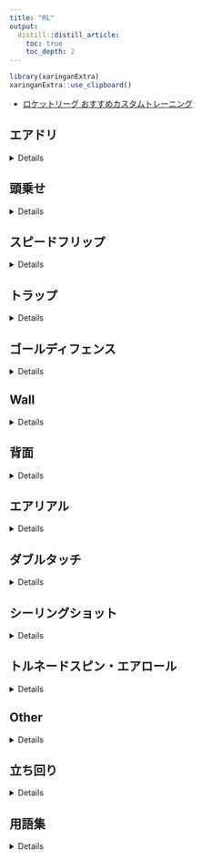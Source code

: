 ```yaml
---
title: "RL"
output: 
  distill::distill_article:
    toc: true
    toc_depth: 2
---
```


```r
library(xaringanExtra)
xaringanExtra::use_clipboard()
```


- [ロケットリーグ おすすめカスタムトレーニング](https://embrems-game.com/gamememo/12/)

## エアドリ

<details>

- [【ロケットリーグ】エアドリ完全攻略［入門用］3stepでエアドリブルというテクニックを習得しよう !!【Rocket League】](https://youtu.be/7_6F8O2zVgo)
- カスタムコード

```
802E-AEB5-CA24-DD1C
```

<iframe width="560" height="315" src="https://www.youtube.com/embed/7_6F8O2zVgo" title="YouTube video player" frameborder="0" allow="accelerometer; autoplay; clipboard-write; encrypted-media; gyroscope; picture-in-picture" allowfullscreen></iframe>

- [【ロケットリーグ】エアドリ カスタムトレーニング](https://youtu.be/Y8IpgCDn1l8)
- カスタムコード

```
DFAF-A119-60F9-927C
```

<iframe width="560" height="315" src="https://www.youtube.com/embed/Y8IpgCDn1l8" title="YouTube video player" frameborder="0" allow="accelerometer; autoplay; clipboard-write; encrypted-media; gyroscope; picture-in-picture" allowfullscreen></iframe>


- [【ロケットリーグ】エアドリ完全攻略２［実践用］エアドリブルのチャンスを自ら作ろう！【Rocket League】](https://youtu.be/VjZ6pmTkjBE)
- カスタムコード
```
58C9-7BC4-ABB1-2DF7
```

<iframe width="560" height="315" src="https://www.youtube.com/embed/VjZ6pmTkjBE" title="YouTube video player" frameborder="0" allow="accelerometer; autoplay; clipboard-write; encrypted-media; gyroscope; picture-in-picture" allowfullscreen></iframe>


- [【RocketLeague】エアドリとかの切り離しのコツ教えたる【弁護士】](https://youtu.be/aXoLsRQPBr4)

<iframe width="560" height="315" src="https://www.youtube.com/embed/aXoLsRQPBr4" title="YouTube video player" frameborder="0" allow="accelerometer; autoplay; clipboard-write; encrypted-media; gyroscope; picture-in-picture" allowfullscreen></iframe>

- [【解説】エアドリのマジでちょっとしたコツ【RocketLeague】](https://youtu.be/aOQ1-PLq-8E)

<iframe width="560" height="315" src="https://www.youtube.com/embed/aOQ1-PLq-8E" title="YouTube video player" frameborder="0" allow="accelerometer; autoplay; clipboard-write; encrypted-media; gyroscope; picture-in-picture" allowfullscreen></iframe>

- [【中級者向け】実戦でエアドリを使えるようになるためには【RocketLeague】](https://youtu.be/C0ylcjpqNwQ)
- カスタムコード
```
BC0B-D18F-75AB-58D0
```
<iframe width="560" height="315" src="https://www.youtube.com/embed/C0ylcjpqNwQ" title="YouTube video player" frameborder="0" allow="accelerometer; autoplay; clipboard-write; encrypted-media; gyroscope; picture-in-picture" allowfullscreen></iframe>

</details>

## 頭乗せ

<details>

- [【ロケットリーグ】初心者用頭乗せトレーニング　誰でも頭乗せが出来るカスタムトレーニングを用意した‼︎【Rocket League】](https://youtu.be/1_ywhUhrwvg)
- カスタムトレーニングコード<br>
```
1148-61A7-BABB-A6BA
```

<iframe width="560" height="315" src="https://www.youtube.com/embed/1_ywhUhrwvg" title="YouTube video player" frameborder="0" allow="accelerometer; autoplay; clipboard-write; encrypted-media; gyroscope; picture-in-picture" allowfullscreen></iframe>


- [【ロケットリーグ講座】頭乗せシュートの打ち方【初心者向け】](https://youtu.be/WmiY_PNYeS0)

<iframe width="560" height="315" src="https://www.youtube.com/embed/WmiY_PNYeS0" title="YouTube video player" frameborder="0" allow="accelerometer; autoplay; clipboard-write; encrypted-media; gyroscope; picture-in-picture" allowfullscreen></iframe>


- [2021年最新【ロケットリーグ】一人でボールを運べ！頭乗せドリブルの基本【解説】](https://youtu.be/k_ghZhJVgPo)

<iframe width="560" height="315" src="https://www.youtube.com/embed/k_ghZhJVgPo" title="YouTube video player" frameborder="0" allow="accelerometer; autoplay; clipboard-write; encrypted-media; gyroscope; picture-in-picture" allowfullscreen></iframe>

</details>


## スピードフリップ

<details>

- [【ロケットリーグ】ファーストタッチの基礎知識！運ゲーにしない為のテクニック！（スピードフリップ含む）【Rocket League】](https://youtu.be/4AjKjHA6-0s)
- カスタムコード
```
10C9-EEE3-1B03-5FB0
```

<iframe width="560" height="315" src="https://www.youtube.com/embed/4AjKjHA6-0s" title="YouTube video player" frameborder="0" allow="accelerometer; autoplay; clipboard-write; encrypted-media; gyroscope; picture-in-picture" allowfullscreen></iframe>

</details>

## トラップ

<details>

- [【ロケットリーグ】トラップトレーニング　不利な状況にしないためのテクニック‼︎【Rocket League】](https://youtu.be/opxISPGdByU)
- カスタムコード
```
C262-24F7-8693-1D55
```

<iframe width="560" height="315" src="https://www.youtube.com/embed/opxISPGdByU" title="YouTube video player" frameborder="0" allow="accelerometer; autoplay; clipboard-write; encrypted-media; gyroscope; picture-in-picture" allowfullscreen></iframe>

</details>

## ゴールディフェンス

<details>

- [【Yuhiのロケットリーグ講座 Part 2】目指すは鉄壁！ゴールディフェンス編](https://youtu.be/BYODm6Fp-AE)
- カスタムコード
```
0327-ABF1-E8BB-EEC1
```

<iframe width="560" height="315" src="https://www.youtube.com/embed/BYODm6Fp-AE" title="YouTube video player" frameborder="0" allow="accelerometer; autoplay; clipboard-write; encrypted-media; gyroscope; picture-in-picture" allowfullscreen></iframe>

- [ランクアップするディフェンス練習【ロケットリーグ】](https://youtu.be/J1rCO8L7Uro)
- カスタムコード
```
5CB2-6D82-1B54-47B7
```
<iframe width="560" height="315" src="https://www.youtube.com/embed/J1rCO8L7Uro" title="YouTube video player" frameborder="0" allow="accelerometer; autoplay; clipboard-write; encrypted-media; gyroscope; picture-in-picture" allowfullscreen></iframe>

- [【ロケットリーグ】シャドウディフェンスのコツを授ける。](https://youtu.be/0LwOZY5RmjA)
- カスタムコード
```
5CCE-FB29-7B05-A0B1
```
<iframe width="560" height="315" src="https://www.youtube.com/embed/0LwOZY5RmjA" title="YouTube video player" frameborder="0" allow="accelerometer; autoplay; clipboard-write; encrypted-media; gyroscope; picture-in-picture" allowfullscreen></iframe>

- [ランクアップするディフェンス練習2【ロケットリーグ】](https://youtu.be/638v5voviFc)
- カスタムコード
```
79EC-EC65-CA31-4561
```

<iframe width="560" height="315" src="https://www.youtube.com/embed/638v5voviFc" title="YouTube video player" frameborder="0" allow="accelerometer; autoplay; clipboard-write; encrypted-media; gyroscope; picture-in-picture" allowfullscreen></iframe>

</details>

## Wall

<details>

- [【ロケットリーグ】初心者用壁打ちトレーニング　壁から離れたボールにも対応するテクニック‼︎【Rocket League】＃](https://youtu.be/EGredZgRrdA)
- カスタムコード: 
```
E286-7381-024E-5793
```

<iframe width="560" height="315" src="https://www.youtube.com/embed/EGredZgRrdA" title="YouTube video player" frameborder="0" allow="accelerometer; autoplay; clipboard-write; encrypted-media; gyroscope; picture-in-picture" allowfullscreen></iframe>


- [壁が苦手な方へ カスタムトレーニング](https://youtu.be/jPFdIlSh0wY)
- カスタムコード
```
BA11-B5F8-5283-C658
```

<iframe width="560" height="315" src="https://www.youtube.com/embed/jPFdIlSh0wY" title="YouTube video player" frameborder="0" allow="accelerometer; autoplay; clipboard-write; encrypted-media; gyroscope; picture-in-picture" allowfullscreen></iframe>



- [壁が苦手な方へ➁　壁打ちカスタムトレーニング](https://youtu.be/lPNUxpcGx7U)
- カスタムコード
```
E163-0062-3BB9-AB61
```

<iframe width="560" height="315" src="https://www.youtube.com/embed/lPNUxpcGx7U" title="YouTube video player" frameborder="0" allow="accelerometer; autoplay; clipboard-write; encrypted-media; gyroscope; picture-in-picture" allowfullscreen></iframe>


- [【ロケットリーグ】壁の基本をマスターしよう](https://youtu.be/Cf6iG-yaYHw)
- カスタムコード
```
3CBA-47A1-95E1-217D
```

<iframe width="560" height="315" src="https://www.youtube.com/embed/Cf6iG-yaYHw" title="YouTube video player" frameborder="0" allow="accelerometer; autoplay; clipboard-write; encrypted-media; gyroscope; picture-in-picture" allowfullscreen></iframe>

- [壁クリア練習参考動画](https://youtu.be/eb0AAwBdn00)
- カスタムコード
```
F752-1470-BA42-1ED3
```

<iframe width="560" height="315" src="https://www.youtube.com/embed/eb0AAwBdn00" title="YouTube video player" frameborder="0" allow="accelerometer; autoplay; clipboard-write; encrypted-media; gyroscope; picture-in-picture" allowfullscreen></iframe>


- [Nunkiのカストレ攻略室#4　～壁着地を活かしたボールコントロール～](https://youtu.be/5ndGBY-STGk)
- カスタムコード
```
DBB9-6F02-3934-F01C
```

<iframe width="560" height="315" src="https://www.youtube.com/embed/5ndGBY-STGk" title="YouTube video player" frameborder="0" allow="accelerometer; autoplay; clipboard-write; encrypted-media; gyroscope; picture-in-picture" allowfullscreen></iframe>

</details>

## 背面

<details>

- [【ロケットリーグ】初心者用背面空中トレーニング　背面は地道に覚えるものだ‼︎【Rocket League】](https://youtu.be/ILa48mO_0Fw)
- カスタムトレーニングコード: ```4AC6-447E-7202-D15E```

<iframe width="560" height="315" src="https://www.youtube.com/embed/ILa48mO_0Fw" title="YouTube video player" frameborder="0" allow="accelerometer; autoplay; clipboard-write; encrypted-media; gyroscope; picture-in-picture" allowfullscreen></iframe>

</details>

## エアリアル

<details>

- [【ロケットリーグ】初心者用空中トレーニング　これでエアリアルを身に付けよう‼︎【Rocket League】]()
- カスタムコード
```
353D-795C-1BEF-9EB2
```

<iframe width="560" height="315" src="https://www.youtube.com/embed/UW3EeU-sIAI" title="YouTube video player" frameborder="0" allow="accelerometer; autoplay; clipboard-write; encrypted-media; gyroscope; picture-in-picture" allowfullscreen></iframe>

- [【Yuhiのロケットリーグ講座 Part 3】華麗に空を飛ぼう！エアリアル・基礎編](https://youtu.be/BkmQ1MR6sYk)
- カスタムコード
```
9A77-9A1C-456D-6723
```

<iframe width="560" height="315" src="https://www.youtube.com/embed/BkmQ1MR6sYk" title="YouTube video player" frameborder="0" allow="accelerometer; autoplay; clipboard-write; encrypted-media; gyroscope; picture-in-picture" allowfullscreen></iframe>


- [Rocket League 中級者エアリアル講座](https://youtu.be/D4KiDHTcDd4)
- カスタムコード
```
35F4-E028-4008-18F4
```

<iframe width="560" height="315" src="https://www.youtube.com/embed/D4KiDHTcDd4" title="YouTube video player" frameborder="0" allow="accelerometer; autoplay; clipboard-write; encrypted-media; gyroscope; picture-in-picture" allowfullscreen></iframe>

</details>

## ダブルタッチ

<details>

- [Rocket League　-How to Double Touch-](https://youtu.be/lDq847L8frs)
- カスタムコード
```
3534-02B8-CDD3-29D8
```
```
0CB0-16C8-DAAD-B578
```

<iframe width="560" height="315" src="https://www.youtube.com/embed/lDq847L8frs" title="YouTube video player" frameborder="0" allow="accelerometer; autoplay; clipboard-write; encrypted-media; gyroscope; picture-in-picture" allowfullscreen></iframe>


- [【初中級者向け】空中トレーニング解説！【DETONATOR】【ロケットリーグ】](https://youtu.be/Zv_71KQ93To)
- カスタムコード
```
B70D-49C6-C3CF-A4F2
```

<iframe width="560" height="315" src="https://www.youtube.com/embed/Zv_71KQ93To" title="YouTube video player" frameborder="0" allow="accelerometer; autoplay; clipboard-write; encrypted-media; gyroscope; picture-in-picture" allowfullscreen></iframe>

</details>

## シーリングショット

<details>

- [【ロケットリーグ】シーリングショットを4ステップに分けてマスターしよう！【解説】（カストレコードあり）](https://youtu.be/OXhaaGm1iMM)
- カスタムコード
```
F34E-2C68-AD8E-A71C
```

<iframe width="560" height="315" src="https://www.youtube.com/embed/OXhaaGm1iMM" title="YouTube video player" frameborder="0" allow="accelerometer; autoplay; clipboard-write; encrypted-media; gyroscope; picture-in-picture" allowfullscreen></iframe>

</details>

## トルネードスピン・エアロール

<details>

- [【ロケットリーグ】トルネードスピンを5STEPで完全攻略！効率的な練習方法](https://youtu.be/Il4Sg_rmPlo)
- 静止ボールタッチ

```
A3E1-92C2-8757-4195
```

- 動く空中ボールタッチ

```
FA24-B2B7-2E8E-193B
```

<iframe width="560" height="315" src="https://www.youtube.com/embed/Il4Sg_rmPlo" title="YouTube video player" frameborder="0" allow="accelerometer; autoplay; clipboard-write; encrypted-media; gyroscope; picture-in-picture" allowfullscreen></iframe>


- [【RocketLeague】マジで世界一簡単なエアロール解説【フリースタイル】](https://youtu.be/uQni7kdnePI)

<iframe width="560" height="315" src="https://www.youtube.com/embed/uQni7kdnePI" title="YouTube video player" frameborder="0" allow="accelerometer; autoplay; clipboard-write; encrypted-media; gyroscope; picture-in-picture" allowfullscreen></iframe>


- [【解説】エアロール難民の君へ【RocketLeague】](https://youtu.be/_1640Gl2hLg)

<iframe width="560" height="315" src="https://www.youtube.com/embed/_1640Gl2hLg" title="YouTube video player" frameborder="0" allow="accelerometer; autoplay; clipboard-write; encrypted-media; gyroscope; picture-in-picture" allowfullscreen></iframe>


- [【ロケットリーグ】フリースタイル入門　ひたすらくるくる回ってみよう！！！](https://youtu.be/zN7nRPM8X2g)

<iframe width="560" height="315" src="https://www.youtube.com/embed/zN7nRPM8X2g" title="YouTube video player" frameborder="0" allow="accelerometer; autoplay; clipboard-write; encrypted-media; gyroscope; picture-in-picture" allowfullscreen></iframe>


- [エアロール解説](https://youtu.be/HH7hYzfaxn4)

<iframe width="560" height="315" src="https://www.youtube.com/embed/HH7hYzfaxn4" title="YouTube video player" frameborder="0" allow="accelerometer; autoplay; clipboard-write; encrypted-media; gyroscope; picture-in-picture" allowfullscreen></iframe>

- [【ロケットリーグ】図解解説！ フリースタイルを始める前に知っておこう！ ボタンエアロールの知識と空中制御 ～左エアロールから見た世界～【Rocket League】](https://youtu.be/4MfMNgIxYjY)

- ワークショップ
- Speed Jump: Rings 2 - By dmc
- https://steamcommunity.com/sharedfile...

- Speed Jump: Trials 1
- https://steamcommunity.com/sharedfile...

- Lethamyr's Giant Rings Map
- https://steamcommunity.com/sharedfile...

- Lethamyr's Lava Rings
- https://steamcommunity.com/sharedfile...

- Lethamyr's Neon Heights Rings
- https://steamcommunity.com/sharedfile...

<iframe width="560" height="315" src="https://www.youtube.com/embed/4MfMNgIxYjY" title="YouTube video player" frameborder="0" allow="accelerometer; autoplay; clipboard-write; encrypted-media; gyroscope; picture-in-picture" allowfullscreen></iframe>

- [＜ロケットリーグ＞ PS4GCが「上手い人は何故くるくる回りながら飛ぶの？」という疑問に答えてみた 「トルネードスピンについて」](https://youtu.be/WpEovBiPUMs)

<iframe width="560" height="315" src="https://www.youtube.com/embed/WpEovBiPUMs" title="YouTube video player" frameborder="0" allow="accelerometer; autoplay; clipboard-write; encrypted-media; gyroscope; picture-in-picture" allowfullscreen></iframe>

</details>

## Other

<details>

- [【ロケットリーグ】初心者の人がやるべき練習をランクごとに解説!!!!O](https://youtu.be/_6WjToy6kf0)
- カスタムコード
```
641C-4D0B-858A-485E
```

```
3835-AFBA-7551-B77C
```

- 最速ジャンプ

```
E04E-C48A-B662-8841
```

```
F6D6-E749-4D17-484D
```

<iframe width="560" height="315" src="https://www.youtube.com/embed/_6WjToy6kf0" title="YouTube video player" frameborder="0" allow="accelerometer; autoplay; clipboard-write; encrypted-media; gyroscope; picture-in-picture" allowfullscreen></iframe>

</details>

## 立ち回り

<details>

- [【Waveのコーチング#2】立ち回りで強くなるために！敵の動きを観察せよ！！【ロケットリーグ】【ダイヤモンド帯】](https://youtu.be/qadppr88qYw)
- カスタムコード
```
6D70-7B8F-805D-8C5B
```
```
1068-7BE9-7B9E-E23C
```

<iframe width="560" height="315" src="https://www.youtube.com/embed/qadppr88qYw" title="YouTube video player" frameborder="0" allow="accelerometer; autoplay; clipboard-write; encrypted-media; gyroscope; picture-in-picture" allowfullscreen></iframe>

</details>

## 用語集

<details>

- [【ロケットリーグ】超重要用語集2021【ランク別】](https://youtu.be/yk48AORuqZY)

<iframe width="560" height="315" src="https://www.youtube.com/embed/yk48AORuqZY" title="YouTube video player" frameborder="0" allow="accelerometer; autoplay; clipboard-write; encrypted-media; gyroscope; picture-in-picture" allowfullscreen></iframe>

</details>

